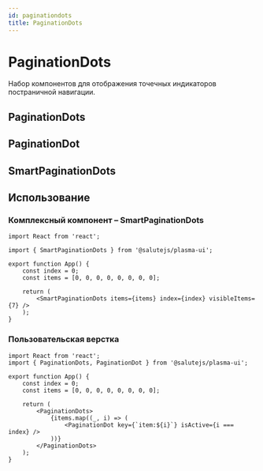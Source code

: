 ```yaml
---
id: paginationdots
title: PaginationDots
---
```



# PaginationDots
Набор компонентов для отображения точечных индикаторов постраничной навигации.

<StorybookLink name="PaginationDots" />

## PaginationDots
<Description name="PaginationDots" />

## PaginationDot
<Description name="PaginationDot" />

## SmartPaginationDots
<Description name="SmartPaginationDots" />
<PropsTable name="SmartPaginationDots" />

## Использование

### Комплексный компонент – SmartPaginationDots
```tsx live
import React from 'react';

import { SmartPaginationDots } from '@salutejs/plasma-ui';

export function App() {
    const index = 0;
    const items = [0, 0, 0, 0, 0, 0, 0, 0];

    return (
        <SmartPaginationDots items={items} index={index} visibleItems={7} />
    );
}
```

### Пользовательская верстка
```tsx live
import React from 'react';
import { PaginationDots, PaginationDot } from '@salutejs/plasma-ui';

export function App() {
    const index = 0;
    const items = [0, 0, 0, 0, 0, 0, 0, 0];

    return (
        <PaginationDots>
            {items.map((_, i) => (
                <PaginationDot key={`item:${i}`} isActive={i === index} />
            ))}
        </PaginationDots>
    );
}
```
